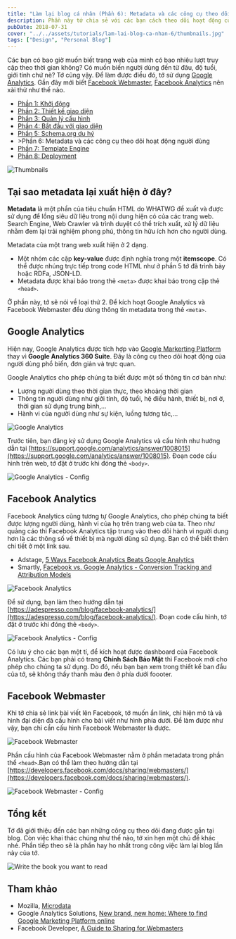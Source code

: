 ```yaml
---
title: "Làm lại blog cá nhân (Phần 6): Metadata và các công cụ theo dõi hoạt động người dùng"
description: Phần này tớ chia sẻ với các bạn cách theo dõi hoạt động của người dùng.
pubDate: 2018-07-31
cover: "../../assets/tutorials/lam-lai-blog-ca-nhan-6/thumbnails.jpg"
tags: ["Design", "Personal Blog"]
---
```


Các bạn có bao giờ muốn biết trang web của mình có bao nhiêu lượt truy cập theo thời gian không? Có muốn biến người dùng đến từ đâu, độ tuổi, giới tính chứ nè? Tớ cũng vậy. Để làm được điều đó, tớ sử dụng [Google Analytics](https://marketingplatform.google.com/about/analytics/). Gần đây mới biết [Facebook Webmaster](https://developers.facebook.com/docs/sharing/webmasters/), [Facebook Analytics](https://analytics.facebook.com/) nên xài thử như thế nào.

- [Phần 1: Khởi động](https://vhnam.github.io/tutorials/lam-lai-blog-ca-nhan-1/)
- [Phần 2: Thiết kế giao diện](https://vhnam.github.io/tutorials/lam-lai-blog-ca-nhan-2/)
- [Phần 3: Quản lý cấu hình](https://vhnam.github.io/tutorials/lam-lai-blog-ca-nhan-3/)
- [Phần 4: Bắt đầu với giao diện](https://vhnam.github.io/tutorials/lam-lai-blog-ca-nhan-4/)
- [Phần 5: Schema.org du hý](https://vhnam.github.io/tutorials/lam-lai-blog-ca-nhan-5/)
- \>Phần 6: Metadata và các công cụ theo dõi hoạt động người dùng
- [Phần 7: Template Engine](https://vhnam.github.io/tutorials/lam-lai-blog-ca-nhan-7/)
- [Phần 8: Deployment](https://vhnam.github.io/tutorials/lam-lai-blog-ca-nhan-8/)

![Thumbnails](../../assets/tutorials/lam-lai-blog-ca-nhan-6/thumbnails.jpg)

## Tại sao metadata lại xuất hiện ở đây?

**Metadata** là một phần của tiêu chuẩn HTML do WHATWG đề xuất và được sử dụng để lồng siêu dữ liệu trong nội dung hiện có của các trang web. Search Engine, Web Crawler và trình duyệt có thể trích xuất, xử lý dữ liệu nhằm đem lại trải nghiệm phong phú, thông tin hữu ích hơn cho người dùng.

Metadata của một trang web xuất hiện ở 2 dạng.

- Một nhóm các cặp **key-value** được định nghĩa trong một **itemscope**. Có thể được nhúng trực tiếp trong code HTML như ở phần 5 tớ đã trình bày hoặc RDFa, JSON-LD.
- Metadata được khai báo trong thẻ `<meta>` được khai báo trong cặp thẻ `<head>`.

Ở phần này, tớ sẽ nói về loại thứ 2. Để kích hoạt Google Analytics và Facebook Webmaster đều dùng thông tin metadata trong thẻ `<meta>`.

## Google Analytics

Hiện nay, Google Analytics được tích hợp vào [Google Markerting Platform](https://marketingplatform.google.com/about/) thay vì **Google Analytics 360 Suite**. Đây là công cụ theo dõi hoạt động của người dùng phổ biến, đơn giản và trực quan.

Google Analytics cho phép chúng ta biết được một số thông tin cơ bản như:

- Lượng người dùng theo thời gian thực, theo khoảng thời gian
- Thông tin người dùng như giởi tính, độ tuổi, hệ điều hành, thiết bị, nơi ở, thời gian sử dụng trung bình,...
- Hành vi của người dùng như sự kiện, luồng tương tác,...

![Google Analytics](../../assets/tutorials/lam-lai-blog-ca-nhan-6/google-analytics.jpg)

Trước tiên, bạn đăng ký sử dụng Google Analytics và cấu hình như hướng dẫn tại [https://support.google.com/analytics/answer/1008015](https://support.google.com/analytics/answer/1008015). Đoạn code cấu hình trên web, tớ đặt ở trước khi đóng thẻ `<body>`.

![Google Analytics - Config](../../assets/tutorials/lam-lai-blog-ca-nhan-6/ga-config.jpg)

## Facebook Analytics

Facebook Analytics cũng tương tự Google Analytics, cho phép chúng ta biết được lượng người dùng, hành vi của họ trên trang web của ta. Theo như quảng cáo thì Facebook Analytics tập trung vào theo dõi hành vi người dung hơn là các thông số về thiết bị mà người dùng sử dụng. Bạn có thể biết thêm chi tiết ở một link sau.

- Adstage, [5 Ways Facebook Analytics Beats Google Analytics](https://blog.adstage.io/2018/03/01/facebook-analytics-beats-google-analytics)
- Smartly, [Facebook vs. Google Analytics - Conversion Tracking and Attribution Models](https://www.smartly.io/blog/facebook-vs-google-analytics-deep-dive-into-conversion-tracking-and-attribution-models)

![Facebook Analytics](../../assets/tutorials/lam-lai-blog-ca-nhan-6/fb-analytics.jpg)

Để sử dụng, bạn làm theo hướng dẫn tại [https://adespresso.com/blog/facebook-analytics/](https://adespresso.com/blog/facebook-analytics/). Đoạn code cấu hình, tớ đặt ở trước khi đóng thẻ `<body>`.

![Facebook Analytics - Config](../../assets/tutorials/lam-lai-blog-ca-nhan-6/fb-analytics__config.jpg)

Có lưu ý cho các bạn một tí, để kích hoạt được dashboard của Facebook Analytics. Các bạn phải có trang **Chính Sách Bảo Mật** thì Facebook mới cho phép cho chúng ta sử dụng. Do đó, nếu bạn bạn xem trong thiết kế ban đầu của tớ, sẽ không thấy thanh màu đen ở phía dưới foooter.

## Facebook Webmaster

Khi tở chia sẻ link bài viết lên Facebook, tớ muốn ẩn link, chỉ hiện mô tả và hình đại diện đã cấu hình cho bài viết như hình phía dưới. Để làm được như vậy, bạn chỉ cần cấu hình Facebook Webmaster là được.

![Facebook Webmaster](../../assets/tutorials/lam-lai-blog-ca-nhan-6/fb-webmaster.jpg)

Phần cấu hình của Facebook Webmaster nằm ở phần metadata trong phần thể `<head>`.Bạn có thể làm theo hướng dẫn tại [https://developers.facebook.com/docs/sharing/webmasters/](https://developers.facebook.com/docs/sharing/webmasters/).

![Facebook Webmaster - Config](../../assets/tutorials/lam-lai-blog-ca-nhan-6/fb-webmaster__config.jpg)

## Tổng kết

Tớ đã giới thiệu đến các bạn những công cụ theo dõi đang được gắn tại blog. Còn việc khai thác chúng như thế nào, tớ xin hẹn một chủ đề khác nhé. Phần tiếp theo sẽ là phần hay ho nhất trong công việc làm lại blog lần này của tớ.

![Write the book you want to read](../../assets/tutorials/lam-lai-blog-ca-nhan-6/quote.jpg)

## Tham khảo

- Mozilla, [Microdata](https://developer.mozilla.org/en-US/docs/Web/HTML/Microdata)
- Google Analytics Solutions, [New brand, new home: Where to find Google Marketing Platform online](https://analytics.googleblog.com/2018/07/new-brand-new-home-mktg.html)
- Facebook Developer, [A Guide to Sharing for Webmasters](https://developers.facebook.com/docs/sharing/webmasters/)
